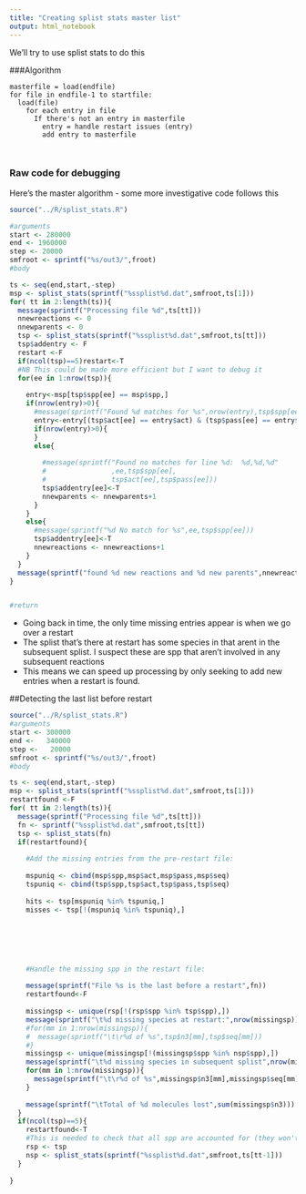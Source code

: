 ```yaml
---
title: "Creating splist stats master list"
output: html_notebook
---
```



We'll try to use splist stats to do this

###Algorithm

    masterfile = load(endfile)
    for file in endfile-1 to startfile:
      load(file)
        for each entry in file
          If there's not an entry in masterfile
            entry = handle restart issues (entry)
            add entry to masterfile
            
            
### Raw code for debugging

Here's the master algorithm - some more investigative code follows this

```r

source("../R/splist_stats.R")

#arguments
start <- 280000
end <- 1960000
step <- 20000
smfroot <- sprintf("%s/out3/",froot)
#body

ts <- seq(end,start,-step)
msp <- splist_stats(sprintf("%ssplist%d.dat",smfroot,ts[1]))
for( tt in 2:length(ts)){
  message(sprintf("Processing file %d",ts[tt]))  
  nnewreactions <- 0
  nnewparents <- 0
  tsp <- splist_stats(sprintf("%ssplist%d.dat",smfroot,ts[tt]))
  tsp$addentry <- F
  restart <-F
  if(ncol(tsp)==5)restart<-T
  #NB This could be made more efficient but I want to debug it
  for(ee in 1:nrow(tsp)){
    
    entry<-msp[tsp$spp[ee] == msp$spp,]
    if(nrow(entry)>0){
      #message(sprintf("Found %d matches for %s",nrow(entry),tsp$spp[ee]))
      entry<-entry[(tsp$act[ee] == entry$act) & (tsp$pass[ee] == entry$pass),]
      if(nrow(entry)>0){
      }
      else{
        
        #message(sprintf("Found no matches for line %d:  %d,%d,%d"
        #                ,ee,tsp$spp[ee],
        #                tsp$act[ee],tsp$pass[ee]))
        tsp$addentry[ee]<-T
        nnewparents <- nnewparents+1
      }
    }
    else{
      #message(sprintf("%d No match for %s",ee,tsp$spp[ee]))
      tsp$addentry[ee]<-T
      nnewreactions <- nnewreactions+1
    }
  }
  message(sprintf("found %d new reactions and %d new parents",nnewreactions,nnewparents))
}


#return
```

- Going back in time, the only time missing entries appear is when we go over a restart
- The splist that's there at restart has some species in that arent in the subsequent splist. I suspect these are spp that aren't involved in any subsequent reactions
- This means we can speed up processing by only seeking to add new entries when a restart is found. 

##Detecting the last list before restart

```r

source("../R/splist_stats.R")
#arguments
start <- 300000
end <-   340000
step <-   20000
smfroot <- sprintf("%s/out3/",froot)
#body

ts <- seq(end,start,-step)
msp <- splist_stats(sprintf("%ssplist%d.dat",smfroot,ts[1]))
restartfound <-F
for( tt in 2:length(ts)){
  message(sprintf("Processing file %d",ts[tt])) 
  fn <- sprintf("%ssplist%d.dat",smfroot,ts[tt])
  tsp <- splist_stats(fn)
  if(restartfound){
    
    #Add the missing entries from the pre-restart file:
    
    mspuniq <- cbind(msp$spp,msp$act,msp$pass,msp$seq)
    tspuniq <- cbind(tsp$spp,tsp$act,tsp$pass,tsp$seq)
    
    hits <- tsp[mspuniq %in% tspuniq,]
    misses <- tsp[!(mspuniq %in% tspuniq),]
    
    
    
    
    
    
    #Handle the missing spp in the restart file:
    
    message(sprintf("File %s is the last before a restart",fn))
    restartfound<-F
    
    missingsp <- unique(rsp[!(rsp$spp %in% tsp$spp),])
    message(sprintf("\t%d missing species at restart:",nrow(missingsp)))
    #for(mm in 1:nrow(missingsp)){
    #  message(sprintf("\t\r%d of %s",tsp$n3[mm],tsp$seq[mm]))
    #}
    missingsp <- unique(missingsp[!(missingsp$spp %in% nsp$spp),])
    message(sprintf("\t%d missing species in subsequent splist",nrow(missingsp)))
    for(mm in 1:nrow(missingsp)){
      message(sprintf("\t\r%d of %s",missingsp$n3[mm],missingsp$seq[mm]))
    }
    
    message(sprintf("\tTotal of %d molecules lost",sum(missingsp$n3)))
  }
  if(ncol(tsp)==5){
    restartfound<-T
    #This is needed to check that all spp are accounted for (they won't be)
    rsp <- tsp
    nsp <- splist_stats(sprintf("%ssplist%d.dat",smfroot,ts[tt-1]))
  }
  
}
```

